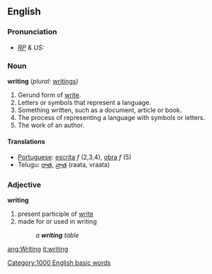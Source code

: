 ==English==

{{rank|expected|considered|proper|758|writing|allowed|per|result}}


===Pronunciation===
* ''[[RP]] & US:'' {{IPA|/ˈraɪtɪŋ/}}

===Noun===
{{wikipedia}}
'''writing'''  (''plural:'' [[writings]])
# Gerund form of [[write]].
# Letters or symbols that represent a language. 
# Something written, such as a document, article or book.
# The process of representing a language with symbols or letters.
# The work of an author. 

====Translations====
*[[Portuguese]]: [[escrita]] ''f'' (2,3,4), [[obra]] ''f'' (5)
*Telugu: [[రాత]], [[వ్రాత]] (raata, vraata)

===Adjective===
'''writing'''
# present participle of [[write]]
# made for or used in writing
#:''a '''writing''' table''



[[Category:1000 English basic words]]

[[ang:Writing]]
[[it:writing]]